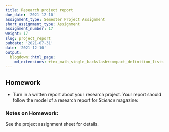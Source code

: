```yaml
---
title: Research project report
due_date: '2021-12-10'
assignment_type: Semester Project Assignment
short_assignment_type: Assignment
assignment_number: 17
weight: 17
slug: project_report
pubdate: '2021-07-31'
date: '2021-12-10'
output:
  blogdown::html_page:
    md_extensions: +tex_math_single_backslash+compact_definition_lists
---
```

## Homework

* Turn in a written report about your research project. Your report should follow the model of a research report for _Science_ magazine:

### Notes on Homework:

See the project assignment sheet for details.